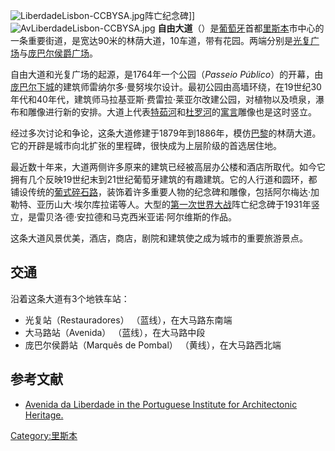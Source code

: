 {{Otheruses|subject=里斯本的街道|other=台灣譯名為「自由大道」的電影|米尔克 (电影)}}
{{noteTA
|T=zh-mo:自由大馬路; zh-hk:自由大道;
|1=zh-mo:自由大馬路; zh-hant:自由大道; zh-hans:自由大道;
}}

[[File:LiberdadeLisbon-CCBYSA.jpg|thumb]]阵亡纪念碑]]
[[File:AvLiberdadeLisbon-CCBYSA.jpg|thumb]]
'''自由大道'''（{{lang-pt|Avenida da Liberdade}}）是[[葡萄牙|葡萄牙]]首都[[里斯本|里斯本]]市中心的一条重要街道，是宽达90米的林荫大道，10车道，带有花园。两端分别是[[光复广场|光复广场]]与[[庞巴尔侯爵广场|庞巴尔侯爵广场]]。

自由大道和光复广场的起源，是1764年一个公园（''Passeio Público''）的开幕，由[[庞巴尔下城|庞巴尔下城]]的建筑师雷纳尔多·曼努埃尔设计。最初公园由高墙环绕，在19世纪30年代和40年代，建筑师马拉基亚斯·费雷拉·莱亚尔改建公园，对植物以及喷泉，瀑布和雕像进行新的安排。大道上代表[[特茹河|特茹河]]和[[杜罗河|杜罗河]]的[[寓言|寓言]]雕像也是这时竖立。 

经过多次讨论和争论，这条大道修建于1879年到1886年，模仿[[巴黎|巴黎]]的林荫大道。它的开辟是城市向北扩张的里程碑，很快成为上层阶级的首选居住地。

最近数十年来，大道两侧许多原来的建筑已经被高层办公楼和酒店所取代。如今它拥有几个反映19世纪末到21世纪葡萄牙建筑的有趣建筑。它的人行道和圆环，都铺设传统的[[葡式碎石路|葡式碎石路]]，装饰着许多重要人物的纪念碑和雕像，包括阿尔梅达·加勒特、亚历山大·埃尔库拉诺等人。大型的[[第一次世界大战|第一次世界大战]]阵亡纪念碑于1931年竖立，是雷贝洛·德·安拉德和马克西米亚诺·阿尔维斯的作品。 

这条大道风景优美，酒店，商店，剧院和建筑使之成为城市的重要旅游景点。

==交通==
沿着这条大道有3个地铁车站：
* 光复站（Restauradores） （蓝线），在大马路东南端
* 大马路站（Avenida） （蓝线），在大马路中段
* 庞巴尔侯爵站（Marquês de Pombal） （黄线），在大马路西北端

==参考文献==
* [https://web.archive.org/web/20110716144220/http://www.igespar.pt/en/patrimonio/pesquisa/geral/patrimonioimovel/detail/71712/ Avenida da Liberdade in the Portuguese Institute for Architectonic Heritage.]

[[Category:里斯本|Category:里斯本]]